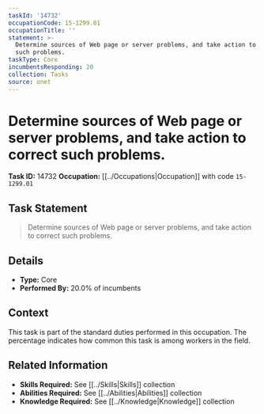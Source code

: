 ```yaml
---
taskId: '14732'
occupationCode: 15-1299.01
occupationTitle: ''
statement: >-
  Determine sources of Web page or server problems, and take action to correct
  such problems.
taskType: Core
incumbentsResponding: 20
collection: Tasks
source: onet
---
```

# Determine sources of Web page or server problems, and take action to correct such problems.

**Task ID:** 14732
**Occupation:** [[../Occupations|Occupation]] with code `15-1299.01`

## Task Statement

> Determine sources of Web page or server problems, and take action to correct such problems.

## Details

- **Type:** Core
- **Performed By:** 20.0% of incumbents

## Context

This task is part of the standard duties performed in this occupation. The percentage indicates how common this task is among workers in the field.

## Related Information

- **Skills Required:** See [[../Skills|Skills]] collection
- **Abilities Required:** See [[../Abilities|Abilities]] collection
- **Knowledge Required:** See [[../Knowledge|Knowledge]] collection
